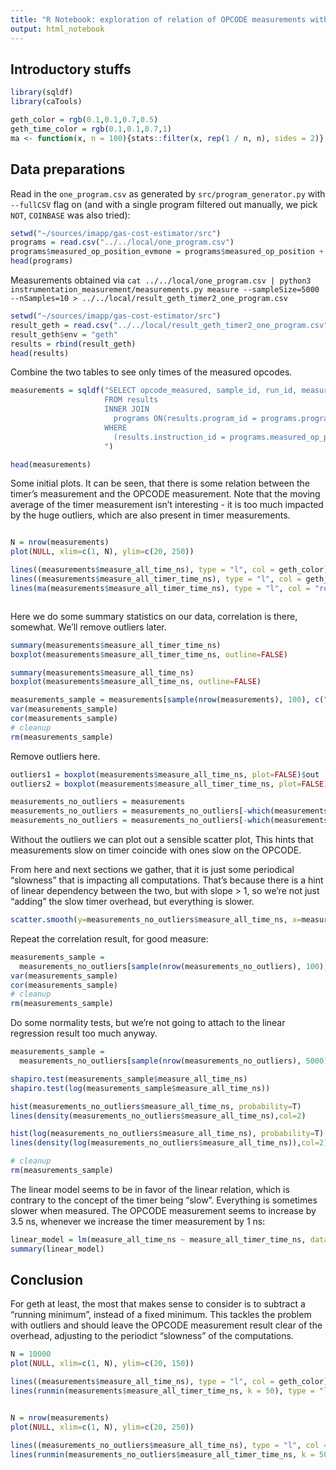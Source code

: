 ```yaml
---
title: "R Notebook: exploration of relation of OPCODE measurements with timer overhead measurements"
output: html_notebook
---
```


## Introductory stuffs
```r
library(sqldf)
library(caTools)

geth_color = rgb(0.1,0.1,0.7,0.5)
geth_time_color = rgb(0.1,0.1,0.7,1)
ma <- function(x, n = 100){stats::filter(x, rep(1 / n, n), sides = 2)}
```

<style>
  .superbigimage{
      overflow-x:scroll;
      white-space: nowrap;
  }
  .superbigimage img{
     max-width: none;
  }
</style>

## Data preparations

Read in the `one_program.csv` as generated by `src/program_generator.py` with `--fullCSV` flag on (and with a single program filtered out manually, we pick `NOT`, `COINBASE` was also tried):
```r
setwd("~/sources/imapp/gas-cost-estimator/src")
programs = read.csv("../../local/one_program.csv")
programs$measured_op_position_evmone = programs$measured_op_position + 1
head(programs)
```

Measurements obtained via `cat ../../local/one_program.csv | python3 instrumentation_measurement/measurements.py measure --sampleSize=5000 --nSamples=10 > ../../local/result_geth_timer2_one_program.csv`

```r
setwd("~/sources/imapp/gas-cost-estimator/src")
result_geth = read.csv("../../local/result_geth_timer2_one_program.csv")
result_geth$env = "geth"
results = rbind(result_geth)
head(results)
```

Combine the two tables to see only times of the measured opcodes.

```r
measurements = sqldf("SELECT opcode_measured, sample_id, run_id, measure_all_time_ns, measure_all_timer_time_ns, env
                     FROM results
                     INNER JOIN
                       programs ON(results.program_id = programs.program_id)
                     WHERE
                       (results.instruction_id = programs.measured_op_position AND results.env = 'geth')
                     ")

head(measurements)
```

Some initial plots.
It can be seen, that there is some relation between the timer's measurement and the OPCODE measurement.
Note that the moving average of the timer measurement isn't interesting - it is too much impacted by the huge outliers, which are also present in timer measurements.

<div class="superbigimage">
```r
N = nrow(measurements)
plot(NULL, xlim=c(1, N), ylim=c(20, 250))

lines((measurements$measure_all_time_ns), type = "l", col = geth_color)
lines((measurements$measure_all_timer_time_ns), type = "l", col = geth_time_color)
lines(ma(measurements$measure_all_timer_time_ns), type = "l", col = "red")
```
</div>

Here we do some summary statistics on our data, correlation is there, somewhat.
We'll remove outliers later.

```r
summary(measurements$measure_all_timer_time_ns)
boxplot(measurements$measure_all_timer_time_ns, outline=FALSE)

summary(measurements$measure_all_time_ns)
boxplot(measurements$measure_all_time_ns, outline=FALSE)

measurements_sample = measurements[sample(nrow(measurements), 100), c("measure_all_time_ns", "measure_all_timer_time_ns")]
var(measurements_sample)
cor(measurements_sample)
# cleanup
rm(measurements_sample)
```
Remove outliers here.

```r
outliers1 = boxplot(measurements$measure_all_time_ns, plot=FALSE)$out
outliers2 = boxplot(measurements$measure_all_timer_time_ns, plot=FALSE)$out

measurements_no_outliers = measurements
measurements_no_outliers = measurements_no_outliers[-which(measurements_no_outliers$measure_all_time_ns %in% outliers1),]
measurements_no_outliers = measurements_no_outliers[-which(measurements_no_outliers$measure_all_timer_time_ns %in% outliers2),]
```


Without the outliers we can plot out a sensible scatter plot, This hints that measurements slow on timer coincide with ones slow on the OPCODE.

From here and next sections we gather, that it is just some periodical "slowness" that is impacting all computations.
That's because there is a hint of linear dependency between the two, but with slope > 1, so we're not just "adding" the slow timer overhead, but everything is slower.

```r
scatter.smooth(y=measurements_no_outliers$measure_all_time_ns, x=measurements_no_outliers$measure_all_timer_time_ns)
```
Repeat the correlation result, for good measure:

```r
measurements_sample = 
  measurements_no_outliers[sample(nrow(measurements_no_outliers), 100), c("measure_all_time_ns", "measure_all_timer_time_ns")]
var(measurements_sample)
cor(measurements_sample)
# cleanup
rm(measurements_sample)
```
Do some normality tests, but we're not going to attach to the linear regression result too much anyway.

```r

measurements_sample = 
  measurements_no_outliers[sample(nrow(measurements_no_outliers), 5000), ]

shapiro.test(measurements_sample$measure_all_time_ns)
shapiro.test(log(measurements_sample$measure_all_time_ns))

hist(measurements_no_outliers$measure_all_time_ns, probability=T)
lines(density(measurements_no_outliers$measure_all_time_ns),col=2) 

hist(log(measurements_no_outliers$measure_all_time_ns), probability=T)
lines(density(log(measurements_no_outliers$measure_all_time_ns)),col=2) 

# cleanup
rm(measurements_sample)
```

The linear model seems to be in favor of the linear relation, which is contrary to the concept of the timer being "slow".
Everything is sometimes slower when measured.
The OPCODE measurement seems to increase by 3.5 ns, whenever we increase the timer measurement by 1 ns:

```r
linear_model = lm(measure_all_time_ns ~ measure_all_timer_time_ns, data=measurements_no_outliers)
summary(linear_model)
```

## Conclusion

For geth at least, the most that makes sense to consider is to subtract a "running minimum", instead of a fixed minimum.
This tackles the problem with outliers and should leave the OPCODE measurement result clear of the overhead,
adjusting to the periodict "slowness" of the computations.

```r
N = 10000
plot(NULL, xlim=c(1, N), ylim=c(20, 150))

lines((measurements$measure_all_time_ns), type = "l", col = geth_color)
lines(runmin(measurements$measure_all_timer_time_ns, k = 50), type = "l", col = geth_time_color)
```

<div class="superbigimage">
```r
N = nrow(measurements)
plot(NULL, xlim=c(1, N), ylim=c(20, 250))

lines((measurements_no_outliers$measure_all_time_ns), type = "l", col = geth_color)
lines(runmin(measurements_no_outliers$measure_all_timer_time_ns, k = 50), type = "l", col = geth_time_color)
```
</div>
